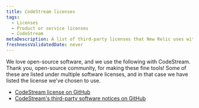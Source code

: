```yaml
---
title: CodeStream licenses
tags:
  - Licenses
  - Product or service licenses
  - CodeStream
metaDescription: A list of third-party licenses that New Relic uses with CodeStream.
freshnessValidatedDate: never
---
```


We love open-source software, and we use the following with CodeStream. Thank you, open-source community, for making these fine tools! Some of these are listed under multiple software licenses, and in that case we have listed the license we've chosen to use.

* [CodeStream license on GitHub](https://github.com/TeamCodeStream/codestream/blob/develop/LICENSE)
* [CodeStream's third-party software notices on GitHub](https://github.com/TeamCodeStream/codestream/blob/develop/ThirdPartyNotices.txt)
